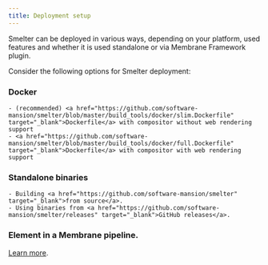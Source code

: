 ```yaml
---
title: Deployment setup
---
```


Smelter can be deployed in various ways, depending on your platform, used features and whether it is used standalone or via Membrane Framework plugin.

Consider the following options for Smelter deployment:
### Docker
    - (recommended) <a href="https://github.com/software-mansion/smelter/blob/master/build_tools/docker/slim.Dockerfile" target="_blank">Dockerfile</a> with compositor without web rendering support
    - <a href="https://github.com/software-mansion/smelter/blob/master/build_tools/docker/full.Dockerfile" target="_blank">Dockerfile</a> with compositor with web rendering support
### Standalone binaries
    - Building <a href="https://github.com/software-mansion/smelter" target="_blank">from source</a>.
    - Using binaries from <a href="https://github.com/software-mansion/smelter/releases" target="_blank">GitHub releases</a>.
### Element in a Membrane pipeline. 
<a href="https://compositor.live/docs/deployment/overview#membrane-framework-plugin" target="_blank">Learn more</a>.
